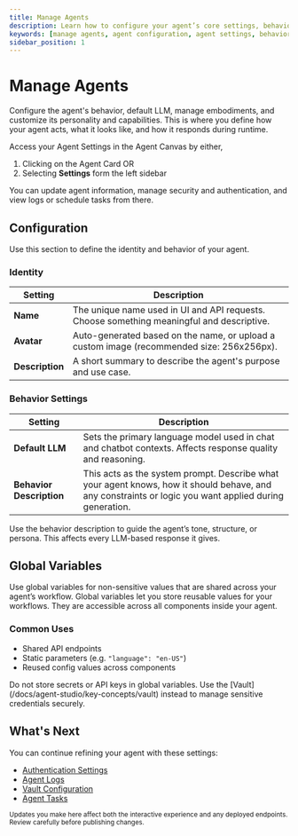 ```yaml
---
title: Manage Agents
description: Learn how to configure your agent’s core settings, behavior, and shared variables from the Agent Settings page.
keywords: [manage agents, agent configuration, agent settings, behavior, avatar, intro message, global variables]
sidebar_position: 1
---
```


# Manage Agents

Configure the agent's behavior, default LLM, manage embodiments, and customize its personality and capabilities. This is where you define how your agent acts, what it looks like, and how it responds during runtime.

<Arcade src="https://demo.arcade.software/SlE2b4llRxs1HP7PNwqP?embed&embed_mobile=tab&embed_desktop=inline&show_copy_link=true" title="Agent Overview | SmythOS" />

Access your Agent Settings in the Agent Canvas by either, 
1. Clicking on the Agent Card OR
2. Selecting **Settings** form the left sidebar

You can update agent information, manage security and authentication, and view logs or schedule tasks from there.

<Spacer size="md" />

## Configuration

Use this section to define the identity and behavior of your agent.

### Identity

| Setting | Description |
|--------|-------------|
| **Name** | The unique name used in UI and API requests. Choose something meaningful and descriptive. |
| **Avatar** | Auto-generated based on the name, or upload a custom image (recommended size: 256x256px). |
| **Description** | A short summary to describe the agent's purpose and use case. |

<Spacer size="md" />

### Behavior Settings

| Setting | Description |
|--------|-------------|
| **Default LLM** | Sets the primary language model used in chat and chatbot contexts. Affects response quality and reasoning. |
| **Behavior Description** | This acts as the system prompt. Describe what your agent knows, how it should behave, and any constraints or logic you want applied during generation. |

<InfoCallout>
Use the behavior description to guide the agent’s tone, structure, or persona. This affects every LLM-based response it gives.
</InfoCallout>

<Spacer size="md" />

## Global Variables
<TipCallout title="Non-sensitive values">
Use global variables for non-sensitive values that are shared across your agent’s workflow.
</TipCallout>
Global variables let you store reusable values for your workflows. They are accessible across all components inside your agent.

### Common Uses

- Shared API endpoints  
- Static parameters (e.g. `"language": "en-US"`)  
- Reused config values across components

<WarningCallout title="Use Vault for Secrets">
Do not store secrets or API keys in global variables. Use the [Vault](/docs/agent-studio/key-concepts/vault) instead to manage sensitive credentials securely.
</WarningCallout>

<Spacer size="md" />

## What's Next

You can continue refining your agent with these settings:

- [Authentication Settings](/docs/agent-studio/manage-agents/authentication)  
- [Agent Logs](/docs/agent-studio/manage-agents/logs)  
- [Vault Configuration](/docs/agent-studio/key-concepts/vault)  
- [Agent Tasks](/docs/agent-studio/manage-agents/tasks)

<Spacer size="md" />

<small>
Updates you make here affect both the interactive experience and any deployed endpoints. Review carefully before publishing changes.
</small>